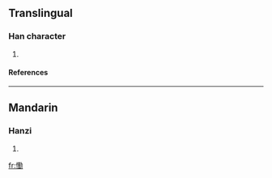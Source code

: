 ==Translingual==
===Han character===
{{Han char|rn=61|rad=心|as=13|sn=16|four=|canj=心廿一尸 (PTMS)}}
# {{defn|Han|sort=心13}}
====References====
{{Han ref|kx=0405.140|dkj=11322|dj=0745.240|hdz=42360.010|uh=61C4|ud=25028}}

----
==Mandarin==
===Hanzi===
{{cmn-hanzi|pin=[[qín]] (qin2)|wg=ch'in<sup>2</sup>}}
# {{defn|Mandarin}}

[[fr:懄]]